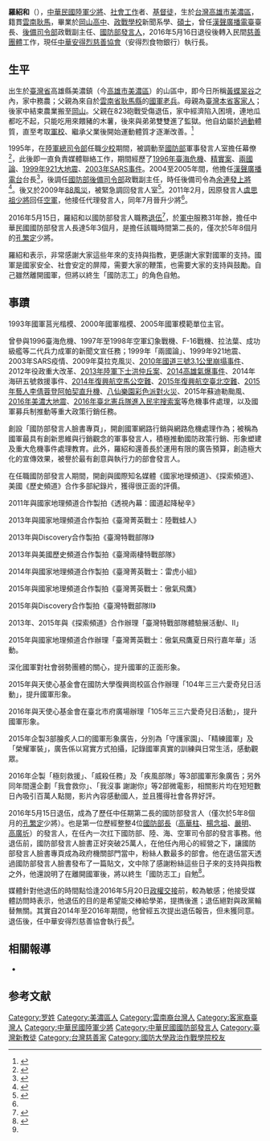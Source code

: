 {{Infobox Officeholder
|name              = 羅紹和
|image             = Major General David Lo from VOA.jpg
|imagesize         = 220px
|order             = {{flagicon image|ROC Ministry of National Defense Flag.svg}}[[中華民國國防部|中華民國國防部]]發言人
|termstart        = 2011年4月1日
|termend          = 2016年5月15日
|president         = [[馬英九|馬英九]]
|minister          = [[高華柱|高華柱]]<br>[[楊念祖|楊念祖]]<br>[[嚴明_(臺灣)|嚴明]]<br>[[高廣圻|高廣圻]]
|predecessor       = [[虞思祖|虞思祖]]（[[中華民國空軍|空軍]]）
|successor         = [[陳中吉|陳中吉]]
|性別     = 男
|出生日期 = {{birth year and age|1963}}
|出生地點 = {{ROC|臺灣省}}[[高雄縣|高雄縣]][[美濃鎮|美濃鎮]]
|逝世日期 = 
|逝世地點 = 
|居處     = 
|安葬地點 = 
|政黨     = {{Nonp}}
|職業     = 軍人、慈善家
|父母     = 
|配偶     = 
|子女     = 
|親屬     = 
|國籍     = {{ROC}}
|籍貫     = [[雲南省_(中華民國)|雲南]][[耿馬縣|耿馬]]
|信仰     = [[基督教|基督教]]<ref name="基督教今日報"/>
|母校     = 
|別名     = 
|allegiance = {{ROC}}
|branch = {{ROCA}}
|serviceyears = 1985年－2016年
|rank = {{flagicon image|ROCA Major General's Flag (1958).svg}}[[少將|少將]]
| educate = 
* [[國立岡山高級中學|省立岡山高級中學]]
* [[政治作戰學校|政治作戰學校]]正期班31期新聞系（74年）
* 政治作戰學校新聞系碩士
| past =
* [[漢聲廣播電台|漢聲廣播電台]]上校台長
* [[後備司令部|後備司令部]]上校政戰副主任 
* [[國防部政治作戰局|國防部政治作戰局]]軍事新聞處少將發言人
* 中華安得烈慈善協會執行長
}}

'''羅紹和'''（{{bd|1963年|||}}），[[中華民國陸軍|中華民國陸軍]][[少將|少將]]、[[社會工作|社會工作]]者、[[基督徒|基督徒]]，生於[[台灣|台灣]][[高雄市|高雄市]][[美濃區|美濃區]]，籍貫[[雲南省_(中華民國)|雲南]][[耿馬縣|耿馬]]，畢業於[[岡山高中|岡山高中]]、[[政戰學校|政戰學校]]新聞系學、[[碩士|碩士]]，曾任[[漢聲廣播電臺|漢聲廣播電臺]]臺長、[[後備司令部|後備司令部]]政戰副主任、[[中華民國國防部|國防部]][[發言人|發言人]]，2016年5月16日退役後轉入民間[[慈善團體|慈善團體]]工作，現任[[中華安得烈慈善協會|中華安得烈慈善協會]]（安得烈食物銀行）執行長。

==生平==
出生於[[臺灣省|臺灣省]]高雄縣美濃鎮（今[[高雄市|高雄市]][[美濃區|美濃區]]）的山區中，即今日所稱[[黃蝶翠谷|黃蝶翠谷]]之內，家中務農；父親為來自於[[雲南省|雲南省]][[耿馬縣|耿馬縣]]的[[中華民國國軍|國軍]][[老兵|老兵]]。母親為[[臺灣|臺灣]][[本省|本省]][[客家人|客家人]]；後家中結束農業搬至[[岡山區|岡山]]。父親在823砲戰受傷退伍，家中經濟陷入困境，連地瓜都吃不起，只能吃用來餵豬的木薯，後來與弟弟雙雙進了監獄。他自幼屬於[[過動|過動]]體質，直至考取[[軍校|軍校]]、繼承父業後開始運動體質才逐漸改善。<ref name=洪哲政>{{cite news|author=洪哲政|title=國防部發言人羅紹和 規律運動鼻過敏掰掰|url=http://mag.udn.com/mag/vote2007-08/storypage.jsp?f_ART_ID=383808|accessdate=2015-04-08|newspaper=聯合報|date=2012-04-14|deadurl=yes|archiveurl=https://web.archive.org/web/20150413015541/http://mag.udn.com/mag/vote2007-08/storypage.jsp?f_ART_ID=383808|archivedate=2015-04-13}}</ref>

1995年，在[[國防部陸軍司令部|陸軍總司令部]]任職[[少校|少校]]期間，被調動至[[中華民國國防部|國防部]]軍事發言人室擔任幕僚<ref name=張宇傑>{{cite news|author=張宇傑|title=國防部發言人座談 新聞系學生收穫滿載|url=http://www.fhk.ndu.edu.tw/mediafile/833005/fdownload/151/461/2014-3-7-12-4-23-461-nf1.pdf|accessdate=2015-04-08|newspaper=復興崗學報|date=2014-02-27|archive-date=2019-05-02|archive-url=https://web.archive.org/web/20190502235649/https://www.fhk.ndu.edu.tw/mediafile/833005/fdownload/151/461/2014-3-7-12-4-23-461-nf1.pdf|dead-url=no}}</ref>，此後即一直負責媒體聯絡工作，期間經歷了[[1996年臺海危機|1996年臺海危機]]、[[精實案|精實案]]、[[兩國論|兩國論]]、[[1999年|1999年]][[921大地震|921大地震]]、[[2003年|2003年]][[嚴重急性呼吸道症候群台灣疫情|SARS事件]]。2004至2005年間，他擔任[[漢聲廣播電台|漢聲廣播電台]]台長<ref>{{cite web|title=職棒十六年即將開打　漢聲電台再度轉播|url=http://www.cpbl.com.tw/info/newspage.aspx?a=2859|publisher=中華職棒大聯盟|accessdate=2015-04-08|date=2005-03-11|quote=漢聲電台台長羅紹和上校|deadurl=yes|archiveurl=https://web.archive.org/web/20150923210909/http://www.cpbl.com.tw/info/newspage.aspx?a=2859|archivedate=2015-09-23}}</ref>，後調任[[國防部後備司令部|國防部後備司令部]]政戰副主任，時任後備司令為[[余連發|余連發]][[上將|上將]]<ref>{{cite web|author=王智平|title=成功嶺受訓預官懇親會　天倫之樂溫馨滿營區|url=http://www.mnd.gov.tw/Publish.aspx?cnid=67&p=18559|publisher=軍聞社|accessdate=2015-04-08|date=2007-10-21|quote=政戰副主任羅紹和上校...|archive-url=https://web.archive.org/web/20150419062045/http://www.mnd.gov.tw/Publish.aspx?cnid=67&p=18559|archive-date=2015-04-19|dead-url=yes}}</ref>。後又於2009年[[88風災|88風災]]，被緊急調回發言人室<ref name='"中央社"'>{{cite news|author=(未署名)|title=精粹案月實施 將官額再精簡|url=http://www.cna.com.tw/news/FirstNews/201106260057-1.aspx|accessdate=2015-04-08|newspaper=中央社|date=2011-06-26|archive-url=https://web.archive.org/web/20150414005321/http://www.cna.com.tw/news/FirstNews/201106260057-1.aspx|archive-date=2015-04-14|dead-url=yes}}</ref>。2011年2月，因原發言人[[虞思祖|虞思祖]][[少將|少將]]回任[[中華民國空軍|空軍]]，他接任代理發言人，同年7月晉升少將<ref name='"中央社"' />。

2016年5月15日，羅紹和以國防部發言人職務[[退伍|退伍]]<ref name="退伍1">{{cite news|author=王烱華|title=育幼院曾是我家　羅紹和退伍為貧童募食物|url=http://www.appledaily.com.tw/realtimenews/article/new/20160717/909736/|newspaper=[[蘋果日報_(台灣)|台灣蘋果日報]]|date=2016-07-17|accessdate=2017-01-08|archive-date=2017-01-09|archive-url=https://web.archive.org/web/20170109020935/http://www.appledaily.com.tw/realtimenews/article/new/20160717/909736/|dead-url=no}}</ref>，於[[中華民國國軍|軍中]]服務31年餘，擔任中華民國國防部發言人長達5年3個月，是擔任該職時間第二長的，僅次於5年8個月的[[孔繁定|孔繁定]]少將。

羅紹和表示，非常感謝大家這些年來的支持與指教，更感謝大家對國軍的支持。國軍是國家安全、社會安定的屏障，需要大家的鞭策，也需要大家的支持與鼓勵。自己雖然離開國軍，但將以終生「國防志工」的角色自勉。

==事蹟==
1993年國軍莒光楷模、2000年國軍楷模、2005年國軍模範單位主官。

曾參與1996臺海危機、1997年至1998年空軍幻象戰機、F-16戰機、拉法葉、成功級艦等二代兵力成軍的新聞文宣任務；1999年「兩國論」、1999年921地震、2003年SARS疫情、2009年莫拉克風災、[[2010年福爾摩沙高速公路山崩事件|2010年國道三號3.1公里崩塌事件]]、2012年役政重大改革、[[洪仲丘事件|2013年陸軍下士洪仲丘案]]、[[2014年臺灣高雄氣爆事故|2014高雄氣爆事件]]、2014年海研五號救援事件、[[復興航空222號班機空難|2014年復興航空馬公空難]]、[[復興航空235號班機空難|2015年復興航空臺北空難]]、[[阿帕契打卡案|2015年藝人李倩蓉登阿帕契直升機]]、[[八仙樂園彩色派對火災|八仙樂園彩色派對火災]]、2015年蘇迪勒颱風、[[2016年高雄美濃地震|2016年美濃大地震]]、[[中華民國憲兵扣押戒嚴時期文獻案|2016年臺北憲兵隊進入民宅搜索案]]等危機事件處理，以及國軍募兵制推動等重大政策行銷任務。

創設「國防部發言人臉書專頁」，開創國軍網路行銷與網路危機處理作為；被稱為國軍最具有創新思維與行銷觀念的軍事發言人，積極推動國防政策行銷、形象塑建及重大危機事件處理教育。此外，羅紹和還善長於運用有限的廣告預算，創造極大化的宣傳效果，被譽於最有創意與執行力的部會發言人。
 
在任職國防部發言人期間，開創與國際知名媒體《國家地理頻道》、《探索頻道》、美國《歷史頻道》合作多部紀錄片，獲得很正面的評價。

2011年與國家地理頻道合作製拍《透視內幕：國道起降秘辛》

2013年與國家地理頻道合作製拍《臺灣菁英戰士：陸戰蛙人》

2013年與Discovery合作製拍《臺灣特戰部隊Ⅰ》

2013年與美國歷史頻道合作製拍《臺灣兩棲特戰部隊》

2014年與國家地理頻道合作製拍《臺灣菁英戰士：雷虎小組》

2015年與國家地理頻道合作製拍《臺灣菁英戰士：傲氣飛鷹》

2015年與Discovery合作製拍《臺灣特戰部隊Ⅱ》

2013年、2015年與《探索頻道》合作辦理「臺灣特戰部隊體驗展活動Ⅰ、Ⅱ」

2015年與國家地理頻道合作辦理「臺灣菁英戰士：傲氣飛鷹夏日飛行嘉年華」活動。

深化國軍對社會弱勢團體的關心，提升國軍的正面形象。

2015年與天使心基金會在國防大學復興崗校區合作辦理「104年三三六愛奇兒日活動」，提升國軍形象。

2016年與天使心基金會在臺北市府廣場辦理「105年三三六愛奇兒日活動」，提升國軍形象。

2015年企製3部膾炙人口的國軍形象廣告，分別為「守護家園」、「精練國軍」及「榮耀軍裝」，廣告係以寫實方式拍攝，記錄國軍真實的訓練與日常生活，感動觀眾。

2016年企製「極刻救援」、「威殺任務」及「疾風部隊」等3部國軍形象廣告；另外同年間還企劃「我會救你」、「我沒事  謝謝你」等2部微電影，相關影片均在短短數日內吸引百萬人點閱，影片內容感動國人，並且獲得社會各界好評。

2016年5月15日退伍，成為了歷任中任期第二長的國防部發言人（僅次於5年8個月的[[孔繁定|孔繁定]]少將）。也是第一位歷經整整4位[[國防部長|國防部長]]（[[高華柱|高華柱]]、[[楊念祖_(臺灣學政界人物)|楊念祖]]、[[嚴明_(臺灣)|嚴明]]、[[高廣圻|高廣圻]]）的發言人，在任內一次扛下國防部、陸、海、空軍司令部的發言事務。他退伍前，國防部發言人臉書正好突破25萬人，在他任內用心的經營之下，讓國防部發言人臉書專頁成為政府機關部門當中，粉絲人數最多的部會。他在退伍當天透過國防部發言人臉書發布了一篇貼文，文中除了感謝粉絲這些日子來的支持與指教之外，他還說明了在離開國軍後，將以終生「國防志工」自勉<ref name="基督教今日報">{{cite news|author=杜胤廣|title=「國軍化妝師」國防部發言人羅紹和退役　洪仲丘事件經歷神：世界雖險惡，神時刻幫助|url=http://www.cdn.org.tw/News.aspx?key=8399|newspaper=[[基督教今日報|基督教今日報]]|date=2016-05-17|accessdate=2017-01-08|archive-url=https://web.archive.org/web/20170109021027/http://www.cdn.org.tw/News.aspx?key=8399|archive-date=2017-01-09|dead-url=yes}}</ref>。

媒體針對他退伍的時間點恰逢2016年5月20日[[蔡英文政府|政權交接]]前，較為敏感；他接受媒體訪問時表示，他退伍的目的是希望能交棒給學弟，提擕後進；退伍絕對與政黨輪替無關。其實自2014年至2016年期間，他曾經五次提出退伍報告，但未獲同意。退伍後，任中華安得烈慈善協會執行長<ref name="退伍1" />。

== 相關報導 ==
*{{cite news|author=羅紹和|title=林毅夫投敵犯罪仍繼續中|url=http://www.appledaily.com.tw/appledaily/article/headline/20120406/34140511/|accessdate=2015-04-08|newspaper=臺灣蘋果日報|date=2012-04-06|archive-date=2016-08-12|archive-url=https://web.archive.org/web/20160812173003/http://www.appledaily.com.tw/appledaily/article/headline/20120406/34140511/|dead-url=no}}

==参考文献==
{{commons category|David Lo}}
{{reflist}}

[[Category:罗姓|Category:罗姓]]
[[Category:美濃區人|Category:美濃區人]]
[[Category:雲南裔台灣人|Category:雲南裔台灣人]]
[[Category:客家裔臺灣人|Category:客家裔臺灣人]]
[[Category:中華民國陸軍少將|Category:中華民國陸軍少將]]
[[Category:中華民國國防部發言人|Category:中華民國國防部發言人]]
[[Category:臺灣新教徒|Category:臺灣新教徒]]
[[Category:台灣慈善家|Category:台灣慈善家]]
[[Category:國防大學政治作戰學院校友|Category:國防大學政治作戰學院校友]]